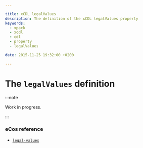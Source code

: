 ```yaml
---

title: xCDL legalValues
description: The definition of the xCDL legalValues property
keywords:
  - xpack
  - xcdl
  - cdl
  - property
  - legalValues

date: 2015-11-25 19:32:00 +0200

---
```


# The `legalValues` definition

:::note

Work in progress.

:::


### eCos reference

- [`legal-values`](https://ecos.sourceware.org/docs-latest/cdl-guide/ref.legal-values.html)
